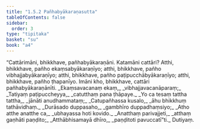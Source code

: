 ```yaml
---
title: "1.5.2 Pañhabyākaraṇasutta"
tableOfContents: false
sidebar:
  order: 3
type: "tipitaka"
basket: "su"
book: "a4"
---
```



<DynamicBreadcrumb />

<Division number="42" book="a4">

<Paragraph number="296" book="a4">
“Cattārimāni, bhikkhave, pañhabyākaraṇāni. Katamāni cattāri? Atthi, bhikkhave, pañho ekaṃsabyākaraṇīyo; atthi, bhikkhave, pañho vibhajjabyākaraṇīyo; atthi, bhikkhave, pañho paṭipucchābyākaraṇīyo; atthi, bhikkhave, pañho ṭhapanīyo. Imāni kho, bhikkhave, cattāri pañhabyākaraṇānīti.
</Paragraph>

<Paragraph number="297" type="verses" book="a4">
_Ekaṃsavacanaṃ ekaṃ,_  
_vibhajjavacanāparaṃ;_  
_Tatiyaṃ paṭipuccheyya,_  
_catutthaṃ pana ṭhāpaye._  

</Paragraph>

<Paragraph number="298" type="verses" book="a4">
_Yo ca tesaṃ tattha tattha,_  
_jānāti anudhammataṃ;_  
_Catupañhassa kusalo,_  
_āhu bhikkhuṃ tathāvidhaṃ._  

</Paragraph>

<Paragraph number="299" type="verses" book="a4">
_Durāsado duppasaho,_  
_gambhīro duppadhaṃsiyo;_  
_Atho atthe anatthe ca,_  
_ubhayassa hoti kovido._  

</Paragraph>

<Paragraph number="300" type="verses" book="a4">
_Anatthaṃ parivajjeti,_  
_atthaṃ gaṇhāti paṇḍito;_  
_Atthābhisamayā dhīro,_  
_paṇḍitoti pavuccatī”ti._  


</Paragraph>
</Division>

<Paragraph number="301" type="center" book="a4">
Dutiyaṃ.
</Paragraph>